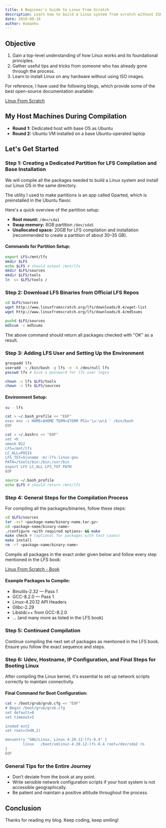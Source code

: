 ```yaml
---
title: A Beginner's Guide to Linux From Scratch
description: Learn how to build a Linux system from scratch without ISO images.
date: 2019-09-16
author: Himanhu
---
```


## Objective

1. Gain a top-level understanding of how Linux works and its foundational principles.
2. Gather useful tips and tricks from someone who has already gone through the process.
3. Learn to install Linux on any hardware without using ISO images.

For reference, I have used the following blogs, which provide some of the best open-source documentation available:

[Linux From Scratch](http://www.linuxfromscratch.org/lfs/)

## My Host Machines During Compilation

- **Round 1:** Dedicated host with base OS as Ubuntu
- **Round 2:** Ubuntu VM installed on a base Ubuntu-operated laptop

## Let's Get Started

### Step 1: Creating a Dedicated Partition for LFS Compilation and Base Installation

We will compile all the packages needed to build a Linux system and install our Linux OS in the same directory.

The utility I used to make partitions is an app called Gparted, which is preinstalled in the Ubuntu flavor.

Here's a quick overview of the partition setup:

- **Root mount:** `/dev/sda1`
- **Swap memory:** 8GB partition `/dev/sda5`
- **Unallocated space:** 20GB for LFS compilation and installation (recommended to create a partition of about 30–35 GB).

#### Commands for Partition Setup:

```bash
export LFS=/mnt/lfs
mkdir $LFS
echo $LFS # should output /mnt/lfs
mkdir $LFS/sources
mkdir $LFS/tools
ln -sv $LFS/tools /
```

### Step 2: Download LFS Binaries from Official LFS Repos

```bash
cd $LFS/sources
wget http://www.linuxfromscratch.org/lfs/downloads/8.4/wget-list
wget http://www.linuxfromscratch.org/lfs/downloads/8.4/md5sums

pushd $LFS/sources
md5sum -c md5sums
```

The above command should return all packages checked with "OK" as a result.

### Step 3: Adding LFS User and Setting Up the Environment

```bash
groupadd lfs
useradd -s /bin/bash -g lfs -m -k /dev/null lfs
passwd lfs # Give a password for lfs user login

chown -v lfs $LFS/tools
chown -v lfs $LFS/sources
```

#### Environment Setup:

```bash
su - lfs

cat > ~/.bash_profile << "EOF"
exec env -i HOME=$HOME TERM=$TERM PS1='\u:\w\$ ' /bin/bash
EOF

cat > ~/.bashrc << "EOF"
set +h
umask 022
LFS=/mnt/lfs
LC_ALL=POSIX
LFS_TGT=$(uname -m)-lfs-linux-gnu
PATH=/tools/bin:/bin:/usr/bin
export LFS LC_ALL LFS_TGT PATH
EOF

source ~/.bash_profile
echo $LFS # should return /mnt/lfs
```

### Step 4: General Steps for the Compilation Process

For compiling all the packages/binaries, follow these steps:

```bash
cd $LFS/sources
tar -xvf <package-name/binary-name.tar.gz>
cd <package-name/binary-name>
./configure <with required options> && make
make check # (optional for packages with test cases)
make install
rm -rf <package-name/binary-name>
```

Compile all packages in the exact order given below and follow every step mentioned in the LFS book:

[Linux From Scratch - Book](http://www.linuxfromscratch.org/lfs/downloads/8.4/LFS-BOOK-8.4-NOCHUNKS.html)

#### Example Packages to Compile:

- Binutils-2.32 — Pass 1
- GCC-8.2.0 — Pass 1
- Linux-4.20.12 API Headers
- Glibc-2.29
- Libstdc++ from GCC-8.2.0
- ... (and many more as listed in the LFS book)

### Step 5: Continued Compilation

Continue compiling the next set of packages as mentioned in the LFS book. Ensure you follow the exact sequence and steps.

### Step 6: Udev, Hostname, IP Configuration, and Final Steps for Booting Linux

After compiling the Linux kernel, it's essential to set up network scripts correctly to maintain connectivity.

#### Final Command for Boot Configuration:

```bash
cat > /boot/grub/grub.cfg << "EOF"
# Begin /boot/grub/grub.cfg
set default=0
set timeout=5

insmod ext2
set root=(hd0,2)

menuentry "GNU/Linux, Linux 4.20.12-lfs-8.4" {
        linux   /boot/vmlinuz-4.20.12-lfs-8.4 root=/dev/sda2 ro
}
EOF
```

### General Tips for the Entire Journey

- Don’t deviate from the book at any point.
- Write sensible network configuration scripts if your host system is not accessible geographically.
- Be patient and maintain a positive attitude throughout the process.

## Conclusion

Thanks for reading my blog. Keep coding, keep smiling!
